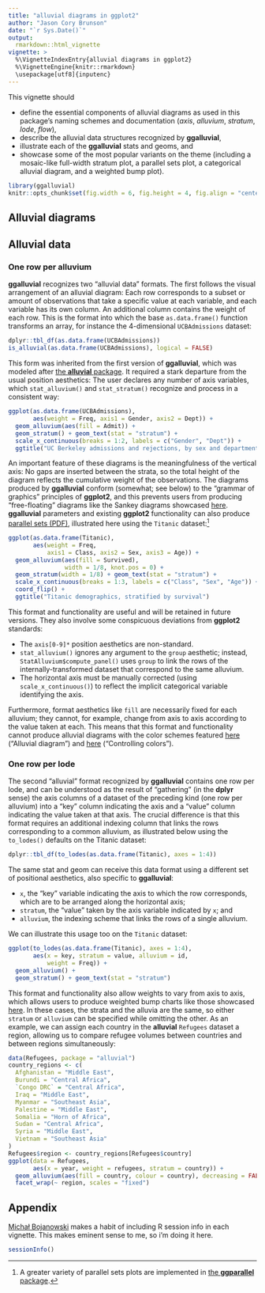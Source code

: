 ```yaml
---
title: "alluvial diagrams in ggplot2"
author: "Jason Cory Brunson"
date: "`r Sys.Date()`"
output:
  rmarkdown::html_vignette
vignette: >
  %\VignetteIndexEntry{alluvial diagrams in ggplot2}
  %\VignetteEngine{knitr::rmarkdown}
  \usepackage[utf8]{inputenc}
---
```


This vignette should

- define the essential components of alluvial diagrams as used in this package's naming schemes and documentation (*axis*, *alluvium*, *stratum*, *lode*, *flow*),
- describe the alluvial data structures recognized by **ggalluvial**,
- illustrate each of the **ggalluvial** stats and geoms, and
- showcase some of the most popular variants on the theme (including a mosaic-like full-width stratum plot, a parallel sets plot, a categorical alluvial diagram, and a weighted bump plot).

```r
library(ggalluvial)
knitr::opts_chunk$set(fig.width = 6, fig.height = 4, fig.align = "center")
```

## Alluvial diagrams



## Alluvial data

### One row per alluvium

**ggalluvial** recognizes two "alluvial data" formats. The first follows the visual arrangement of an alluvial diagram: Each row corresponds to a subset or amount of observations that take a specific value at each variable, and each variable has its own column. An additional column contains the weight of each row. This is the format into which the base `as.data.frame()` function transforms an array, for instance the 4-dimensional `UCBAdmissions` dataset:

```r
dplyr::tbl_df(as.data.frame(UCBAdmissions))
is_alluvial(as.data.frame(UCBAdmissions), logical = FALSE)
```

This form was inherited from the first version of **ggalluvial**, which was modeled after [the **alluvial** package](https://github.com/mbojan/alluvial). It required a stark departure from the usual position aesthetics: The user declares any number of axis variables, which `stat_alluvium()` and `stat_stratum()` recognize and process in a consistent way:

```r
ggplot(as.data.frame(UCBAdmissions),
       aes(weight = Freq, axis1 = Gender, axis2 = Dept)) +
  geom_alluvium(aes(fill = Admit)) +
  geom_stratum() + geom_text(stat = "stratum") +
  scale_x_continuous(breaks = 1:2, labels = c("Gender", "Dept")) +
  ggtitle("UC Berkeley admissions and rejections, by sex and department")
```

An important feature of these diagrams is the meaningfulness of the vertical axis: No gaps are inserted between the strata, so the total height of the diagram reflects the cumulative weight of the observations. The diagrams produced by **ggalluvial** conform (somewhat; see below) to the "grammar of graphics" principles of **ggplot2**, and this prevents users from producing "free-floating" diagrams like the Sankey diagrams showcased [here](https://developers.google.com/chart/interactive/docs/gallery/sankey).
**ggalluvial** parameters and existing **ggplot2** functionality can also produce [parallel sets (PDF)](http://kosara.net/papers/2005/Bendix_InfoVis_2005.pdf), illustrated here using the `Titanic` dataset:[^ggparallel]

[^ggparallel]: A greater variety of parallel sets plots are implemented in [the **ggparallel** package](https://github.com/heike/ggparallel).

```r
ggplot(as.data.frame(Titanic),
       aes(weight = Freq,
           axis1 = Class, axis2 = Sex, axis3 = Age)) +
  geom_alluvium(aes(fill = Survived),
                width = 1/8, knot.pos = 0) +
  geom_stratum(width = 1/8) + geom_text(stat = "stratum") +
  scale_x_continuous(breaks = 1:3, labels = c("Class", "Sex", "Age")) +
  coord_flip() +
  ggtitle("Titanic demographics, stratified by survival")
```

This format and functionality are useful and will be retained in future versions. They also involve some conspicuous deviations from **ggplot2** standards:

- The `axis[0-9]*` position aesthetics are non-standard.
- `stat_alluvium()` ignores any argument to the `group` aesthetic; instead, `StatAlluvium$compute_panel()` uses `group` to link the rows of the internally-transformed dataset that correspond to the same alluvium.
- The horizontal axis must be manually corrected (using `scale_x_continuous()`) to reflect the implicit categorical variable identifying the axis.

Furthermore, format aesthetics like `fill` are necessarily fixed for each alluvium; they cannot, for example, change from axis to axis according to the value taken at each. This means that this format and functionality cannot produce alluvial diagrams with the color schemes featured [here](https://epijim.uk/code-snippets/eq5d/) ("Alluvial diagram") and [here](https://developers.google.com/chart/interactive/docs/gallery/sankey) ("Controlling colors").

### One row per lode

The second "alluvial" format recognized by **ggalluvial** contains one row per lode, and can be understood as the result of "gathering" (in the **dplyr** sense) the axis columns of a dataset of the preceding kind (one row per alluvium) into a "key" column indicating the axis and a "value" column indicating the value taken at that axis. The crucial difference is that this format requires an additional indexing column that links the rows corresponding to a common alluvium, as illustrated below using the `to_lodes()` defaults on the Titanic dataset:

```r
dplyr::tbl_df(to_lodes(as.data.frame(Titanic), axes = 1:4))
```

The same stat and geom can receive this data format using a different set of positional aesthetics, also specific to **ggalluvial**:

- `x`, the "key" variable indicating the axis to which the row corresponds, which are to be arranged along the horizontal axis;
- `stratum`, the "value" taken by the axis variable indicated by `x`; and
- `alluvium`, the indexing scheme that links the rows of a single alluvium.

We can illustrate this usage too on the `Titanic` dataset:

```r
ggplot(to_lodes(as.data.frame(Titanic), axes = 1:4),
       aes(x = key, stratum = value, alluvium = id,
           weight = Freq)) +
  geom_alluvium() +
  geom_stratum() + geom_text(stat = "stratum")
```

This format and functionality also allow weights to vary from axis to axis, which allows users to produce weighted bump charts like those showcased [here](http://imgur.com/gallery/gI5p7). In these cases, the strata and the alluvia are the same, so either `stratum` or `alluvium` can be specified while omitting the other. As an example, we can assign each country in the **alluvial** `Refugees` dataset a region, allowing us to compare refugee volumes between countries and between regions simultaneously:

```r
data(Refugees, package = "alluvial")
country_regions <- c(
  Afghanistan = "Middle East",
  Burundi = "Central Africa",
  `Congo DRC` = "Central Africa",
  Iraq = "Middle East",
  Myanmar = "Southeast Asia",
  Palestine = "Middle East",
  Somalia = "Horn of Africa",
  Sudan = "Central Africa",
  Syria = "Middle East",
  Vietnam = "Southeast Asia"
)
Refugees$region <- country_regions[Refugees$country]
ggplot(data = Refugees,
       aes(x = year, weight = refugees, stratum = country)) +
  geom_alluvium(aes(fill = country, colour = country), decreasing = FALSE) +
  facet_wrap(~ region, scales = "fixed")
```



## Appendix

[Michał Bojanowski](https://github.com/mbojan) makes a habit of including R session info in each vignette. This makes eminent sense to me, so i'm doing it here.

```r
sessionInfo()
```
